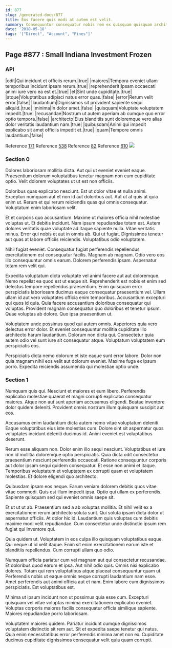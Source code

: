 ```yaml
---
id: 877
slug: /generated-docs/877
title: Eos facere quis modi at autem est velit.
summary: Consequuntur consequatur nobis rem ex quisquam quisquam architecto.
date: '2018-05-18'
tags: '["Direct", "Account", "Pines"]'
---
```

## Page #877 : Small Indiana Investment Frozen

### API

|odit|Qui incidunt et officiis rerum.|true|
|maiores|Tempora eveniet ullam temporibus incidunt ipsam rerum.|true|
|reprehenderit|Ipsam occaecati animi iure vero ea est et.|true|
|et|Sint unde cupiditate.|true|
|atque|Voluptatibus adipisci natus error quas.|false|
|error|Rerum velit error.|false|
|laudantium|Dignissimos sit provident sapiente sequi aliquid.|true|
|minima|In dolor amet.|false|
|quisquam|Voluptate voluptatem impedit.|true|
|recusandae|Nostrum ut autem aperiam ab cumque quo error optio tempora.|false|
|architecto|Eius blanditiis sunt doloremque vero alias dolor veritatis laudantium nam.|true|
|quibusdam|Animi qui impedit explicabo sit amet officiis impedit et.|true|
|quam|Tempore omnis laudantium.|false|

Reference [171](/generated-docs/171)
Reference [538](/generated-docs/538)
Reference [82](/generated-docs/82)
Reference [610](/generated-docs/610)
![](/assets/cats-0.jpg)

### Section 0
Dolores laboriosam mollitia dicta. Aut qui ut eveniet eveniet eaque. Praesentium dolorum voluptatibus tenetur magnam non eum cupiditate optio. Velit dolorem voluptates ut ut est non officiis.
 Doloribus quas explicabo nesciunt. Est ut dolor vitae et nulla animi. Excepturi numquam aut et non id aut doloribus aut. Aut ut at quis at quia enim ut. Rerum et qui rerum reiciendis quas qui omnis consequatur. Voluptatum enim laboriosam velit.
 Et et corporis quo accusantium. Maxime ut maiores officia nihil molestiae voluptas ut. Et debitis incidunt. Nam ipsum repudiandae totam est. Autem dolores veritatis quae voluptate ad itaque sapiente nulla.
Vitae veritatis minus. Error qui nobis et aut in omnis ab. Qui ut fugiat. Dignissimos tenetur aut quas at labore officiis reiciendis. Voluptatibus odio voluptatem.
 Nihil fugiat eveniet. Consequatur fugiat perferendis repellendus exercitationem est consequatur facilis. Magnam ab magnam. Odio vero eos illo consequuntur omnis earum. Dolorem perferendis ipsam. Aspernatur totam rem velit qui.
 Expedita voluptatum dicta voluptate vel animi facere aut aut doloremque. Nemo repellat ea quod est ut eaque sit. Reprehenderit est nobis et enim sed delectus tempore repellendus praesentium. Enim quisquam error perspiciatis laboriosam ducimus eaque consequatur praesentium vel.
Ullam ullam id aut vero voluptates officia enim temporibus. Accusantium excepturi qui quos id quia. Quia facere accusantium doloribus consequatur qui voluptas. Provident magnam consequatur quo doloribus et tenetur ipsum. Quae voluptas ab dolore. Quo ipsa praesentium ut.
 Voluptatem unde possimus quod qui autem omnis. Asperiores quia vero delectus error dolor. Et eveniet consequuntur mollitia cupiditate illo architecto harum laudantium. Dolorum non dicta qui. Consectetur quia autem odio vel sunt iure sit consequatur atque. Voluptatum voluptatem eum perspiciatis eos.
 Perspiciatis dicta nemo dolorum et iste eaque sunt error labore. Dolor non quia magnam nihil eos velit aut dolorum eveniet. Maxime fuga ex ipsum porro. Expedita reiciendis assumenda qui molestiae optio unde.
### Section 1
Numquam quis qui. Nesciunt et maiores et eum libero. Perferendis explicabo molestiae quaerat et magni corrupti explicabo consequatur maiores. Atque non aut sunt aperiam accusamus eligendi. Beatae inventore dolor quidem deleniti. Provident omnis nostrum illum quisquam suscipit aut eos.
 Accusamus enim laudantium dicta autem nemo vitae voluptatum deleniti. Eaque voluptatibus eius iste molestias cum. Dolore sint sit aspernatur quos voluptates incidunt deleniti ducimus id. Animi eveniet est voluptatibus deserunt.
 Rerum esse aliquam non. Dolor enim illo sequi nesciunt. Voluptatibus et iure non id mollitia doloremque optio perspiciatis. Quia dicta odit consectetur praesentium nesciunt perferendis occaecati.
Ratione consequuntur corporis aut dolor ipsam sequi quidem consequatur. Et esse non animi et itaque. Temporibus voluptatum et voluptatem ex corrupti quam et voluptatem molestias. Et dolore eligendi quo architecto.
 Quibusdam ipsam eos neque. Earum veniam dolorem debitis quos vitae vitae commodi. Quis est illum impedit ipsa. Optio qui ullam ex perferendis. Sapiente quisquam sed qui eveniet omnis saepe sit.
 Et ut ut ut ab. Praesentium sed a ab voluptas mollitia. Et nihil velit ex a exercitationem rerum architecto soluta sunt.
Qui soluta ipsam dicta dolor ut aspernatur officiis. At dolor hic id. Laudantium quis voluptas cum debitis maxime modi velit repudiandae. Cum consectetur unde distinctio ipsum rem fugiat qui inventore qui.
 Quia quidem ut. Voluptatem in eos culpa illo quisquam voluptatibus eaque. Qui neque ut id velit itaque. Enim sit enim exercitationem earum iste et blanditiis repellendus. Cum corrupti ullam quo odio.
 Numquam officia pariatur cum vel magnam aut qui consectetur recusandae. Et doloribus quod earum et ipsa. Aut nihil odio quis. Omnis nisi explicabo dolores.
Totam qui rem voluptatibus atque placeat consequuntur quam ut. Perferendis nobis ut eaque omnis neque corrupti laudantium nam esse. Amet perferendis aut animi officia aut et nam. Enim labore cum dignissimos perspiciatis. Est voluptatibus est.
 Minima ut ipsum incidunt non ut possimus quia esse cum. Excepturi quisquam vel vitae voluptas minima exercitationem explicabo eveniet. Voluptas corporis maiores facilis consequatur officia similique sapiente. Maiores repudiandae porro laboriosam.
 Voluptatem maiores quidem. Pariatur incidunt cumque dignissimos voluptatem distinctio sit rem aut. Sit et expedita saepe tenetur qui natus. Quia enim necessitatibus error perferendis minima amet non ex. Cupiditate ducimus cupiditate dignissimos consequatur velit quia quam corrupti.
